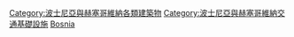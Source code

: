 [[Category:波士尼亞與赫塞哥維納各類建築物|Category:波士尼亞與赫塞哥維納各類建築物]]
[[Category:波士尼亞與赫塞哥維納交通基礎設施|Category:波士尼亞與赫塞哥維納交通基礎設施]]
[[Category:歐洲各國交通建築物|Bosnia]]
